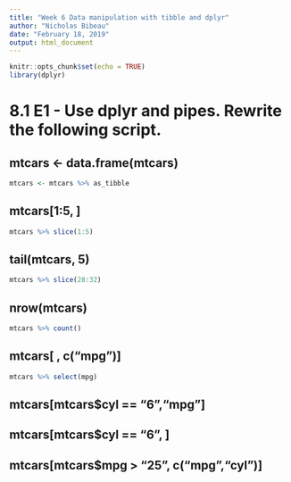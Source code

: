 ```yaml
---
title: "Week 6 Data manipulation with tibble and dplyr"
author: "Nicholas Bibeau"
date: "February 18, 2019"
output: html_document
---
```


```r
knitr::opts_chunk$set(echo = TRUE)
library(dplyr)
```

# 8.1 E1 - Use dplyr and pipes. Rewrite the following script.

## mtcars <- data.frame(mtcars)
```r
mtcars <- mtcars %>% as_tibble
```

## mtcars[1:5, ]
```r
mtcars %>% slice(1:5)
```

## tail(mtcars, 5)
```r
mtcars %>% slice(28:32)
```


## nrow(mtcars)
```r
mtcars %>% count()
```

## mtcars[ , c("mpg")]
```r
mtcars %>% select(mpg)
```

## mtcars[mtcars$cyl == "6","mpg"]

## mtcars[mtcars$cyl == "6", ]

## mtcars[mtcars$mpg > "25", c("mpg","cyl")]